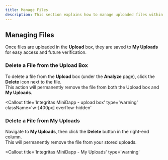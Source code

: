 ```yaml
---
title: Manage Files
description: This section explains how to manage uploaded files within the Integritas MiniDapp.
---
```


## Managing Files

Once files are uploaded in the **Upload** box, they are saved to **My Uploads** for easy access and future verification.

### Delete a File from the Upload Box

To delete a file from the **Upload** box (under the **Analyze** page), click the **Delete** icon next to the file.  
This action will permanently remove the file from both the Upload box and **My Uploads**.

<Callout
  title='Integritas MiniDapp - upload box'
  type='warning'
  className='w-[400px] overflow-hidden'
>
  <ImageZoom
    width={400}
    height={400}
    alt='Integritas MiniDapp - upload box'
    src='/guide-dapp/upload-delete-file.png'
  />
</Callout>

### Delete a File from My Uploads

Navigate to **My Uploads**, then click the **Delete** button in the right-end column.  
This will permanently remove the file from your stored uploads.

<Callout
  title='Integritas MiniDapp - My Uploads'
  type='warning'
>
  <ImageZoom
    width={800}
    height={800}
    alt='Integritas MiniDapp - My Uploads'
    src='/guide-dapp/history-delete-file.png'
  />
</Callout>
